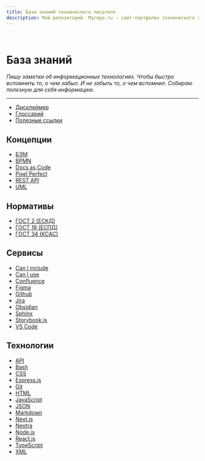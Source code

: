 ```yaml
---
title: База знаний технического писателя
description: Мой репозиторий. Myrepo.ru – сайт-портфолио технического писателя
---
```



<br />

# База знаний

*Пишу заметки об информационных технологиях. Чтобы быстро вспомнить то, о чем забыл. И не забыть то, о чем вспомнил. Собираю полезную для себя информацию.*

---

- [Дисклеймер](/knowledge-base/disclaimer)
- [Глоссарий](/knowledge-base/glossary)
- [Полезные ссылки](/knowledge-base/useful-links)

## Концепции

* [БЭМ](../knowledge-base/concepts/bem)
* [BPMN](../knowledge-base/concepts/bpmn)
* [Docs as Code](../knowledge-base/concepts/docs-as-code)
* [Pixel Perfect](../knowledge-base/concepts/pixel-perfect)
* [REST API](../knowledge-base/concepts/rest-api)
* [UML](../knowledge-base/concepts/uml)

## Нормативы

* [ГОСТ 2 (ЕСКД)](../knowledge-base/standards/gost-2)
* [ГОСТ 19 (ЕСПД)](../knowledge-base/standards/gost-19)
* [ГОСТ 34 (КСАС)](../knowledge-base/standards/gost-34)

## Сервисы

* [Can I include](../knowledge-base/services/can-i-include)
* [Can I use](../knowledge-base/services/can-i-use)
* [Confluence](../knowledge-base/services/confluence)
* [Figma](../knowledge-base/services/figma)
* [Github](../knowledge-base/services/github)
* [Jira](../knowledge-base/services/jira)
* [Obsidian](../knowledge-base/services/obsidian)
* [Sphinx](../knowledge-base/services/sphinx)
* [Storybook.js](../knowledge-base/services/storybook)
* [VS Code](../knowledge-base/services/vs-code)

## Технологии

* [API](../knowledge-base/technologies/api)
* [Bash](../knowledge-base/technologies/bash)
* [CSS](../knowledge-base/technologies/css)
* [Express.js](../knowledge-base/technologies/expressjs)
* [Git](../knowledge-base/technologies/git)
* [HTML](../knowledge-base/technologies/html)
* [JavaScript](../knowledge-base/technologies/javascript)
* [JSON](../knowledge-base/technologies/json)
* [Markdown](../knowledge-base/technologies/markdown)
* [Next.js](../knowledge-base/technologies/nextjs)
* [Nextra](../knowledge-base/technologies/nextra)
* [Node.js](../knowledge-base/technologies/nodejs)
* [React.js](../knowledge-base/technologies/reactjs)
* [TypeScript](../knowledge-base/technologies/typescript)
* [XML](../knowledge-base/technologies/xml)
